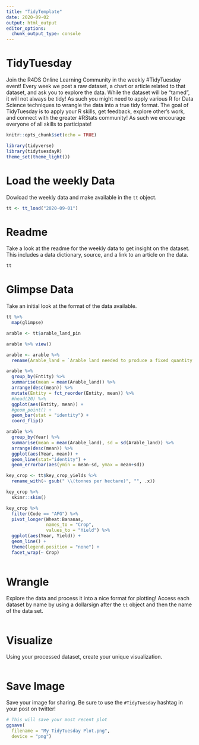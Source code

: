 ```yaml
---
title: "TidyTemplate"
date: 2020-09-02
output: html_output
editor_options: 
  chunk_output_type: console
---
```


# TidyTuesday

Join the R4DS Online Learning Community in the weekly #TidyTuesday event!
Every week we post a raw dataset, a chart or article related to that dataset, and ask you to explore the data.
While the dataset will be “tamed”, it will not always be tidy! As such you might need to apply various R for Data Science techniques to wrangle the data into a true tidy format.
The goal of TidyTuesday is to apply your R skills, get feedback, explore other’s work, and connect with the greater #RStats community!
As such we encourage everyone of all skills to participate!

```r

knitr::opts_chunk$set(echo = TRUE)

library(tidyverse)
library(tidytuesdayR)
theme_set(theme_light())

```

# Load the weekly Data

Dowload the weekly data and make available in the `tt` object.

```r

tt <- tt_load("2020-09-01")

```


# Readme

Take a look at the readme for the weekly data to get insight on the dataset.
This includes a data dictionary, source, and a link to an article on the data.

```r

tt

```


# Glimpse Data

Take an initial look at the format of the data available.

```r

tt %>% 
  map(glimpse)

arable <- tt$arable_land_pin

arable %>% view()

arable <- arable %>%
  rename(Arable_land = `Arable land needed to produce a fixed quantity of crops ((1.0 = 1961))`)

arable %>%
  group_by(Entity) %>%
  summarise(mean = mean(Arable_land)) %>%
  arrange(desc(mean)) %>%
  mutate(Entity = fct_reorder(Entity, mean)) %>%
  #head(20) %>%
  ggplot(aes(Entity, mean)) +
  #geom_point() +
  geom_bar(stat = "identity") +
  coord_flip() 

arable %>%
  group_by(Year) %>%
  summarise(mean = mean(Arable_land), sd = sd(Arable_land)) %>%
  arrange(desc(mean)) %>%
  ggplot(aes(Year, mean)) +
  geom_line(stat="identity") +
  geom_errorbar(aes(ymin = mean-sd, ymax = mean+sd)) 

key_crop <- tt$key_crop_yields %>% 
  rename_with(~ gsub(" \\(tonnes per hectare)", "", .x)) 

key_crop %>% 
  skimr::skim()

key_crop %>%
  filter(Code == "AFG") %>%
  pivot_longer(Wheat:Bananas,
               names_to = "Crop",
               values_to = "Yield") %>%
  ggplot(aes(Year, Yield)) +
  geom_line() +
  theme(legend.position = "none") +
  facet_wrap(~ Crop)
  

```

# Wrangle

Explore the data and process it into a nice format for plotting! Access each dataset by name by using a dollarsign after the `tt` object and then the name of the data set.

```r



```


# Visualize

Using your processed dataset, create your unique visualization.

```r


  
```

# Save Image

Save your image for sharing. Be sure to use the `#TidyTuesday` hashtag in your post on twitter! 

```r

# This will save your most recent plot
ggsave(
  filename = "My TidyTuesday Plot.png",
  device = "png")

```
